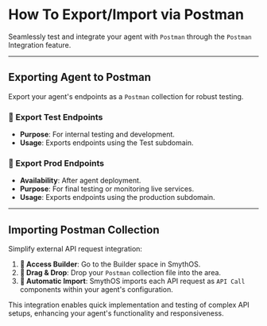 # How To Export/Import via Postman

Seamlessly test and integrate your agent with `Postman` through the `Postman` Integration feature.

---

## Exporting Agent to Postman

Export your agent's endpoints as a `Postman` collection for robust testing.

### 🧪 Export Test Endpoints

- **Purpose**: For internal testing and development.
- **Usage**: Exports endpoints using the Test subdomain.

### 🚀 Export Prod Endpoints

- **Availability**: After agent deployment.
- **Purpose**: For final testing or monitoring live services.
- **Usage**: Exports endpoints using the production subdomain.

<Arcade src="https://demo.arcade.software/CI0fMYdVuulWQlXdLHHo?embed&embed_mobile=tab&embed_desktop=inline&show_copy_link=true" title="Export Agent to Postman | SmythOS" />

---

## Importing Postman Collection

Simplify external API request integration:

1. **🔧 Access Builder**: Go to the Builder space in SmythOS.
2. **📂 Drag & Drop**: Drop your `Postman` collection file into the area.
3. **🤖 Automatic Import**: SmythOS imports each API request as `API Call` components within your agent's configuration.

This integration enables quick implementation and testing of complex API setups, enhancing your agent's functionality and responsiveness.

<Arcade src="https://demo.arcade.software/GTrFqGZF3az6Z128wTrU?embed&embed_mobile=tab&embed_desktop=inline&show_copy_link=true" title="Import Postman Collection | SmythOS" />